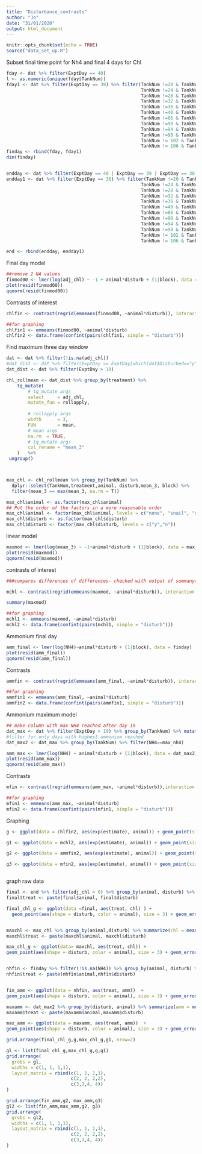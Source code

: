 ```yaml
---
title: "Disturbance_contrasts"
author: "Jo"
date: "31/01/2020"
output: html_document
---
```


```r
knitr::opts_chunk$set(echo = TRUE)
source("data_set_up.R")
```




Subset final time point for Nh4 and final 4 days for Chl
```r
fday <- dat %>% filter(ExptDay == 40)
l <- as.numeric(unique(fday$TankNum))
fday1 <- dat %>% filter(ExptDay == 39) %>% filter(TankNum !=20 & TankNum !=21 & TankNum !=22 & TankNum != 23 &
                                                  TankNum !=24 & TankNum !=25 & TankNum !=26 & TankNum != 27 & 
                                                  TankNum !=28 & TankNum !=29 & TankNum !=30 & TankNum != 31 & 
                                                  TankNum !=32 & TankNum !=33 & TankNum !=34 & TankNum != 35 & 
                                                  TankNum !=36 & TankNum !=37 & TankNum !=38 & TankNum != 39 & 
                                                  TankNum !=40 & TankNum !=83 & TankNum !=84 & TankNum != 85 & 
                                                  TankNum !=86 & TankNum !=87 & TankNum !=88 & TankNum != 89 & 
                                                  TankNum !=90 & TankNum !=91 & TankNum !=92 & TankNum != 93 &
                                                  TankNum !=94 & TankNum !=95 & TankNum !=96 & TankNum != 97 & 
                                                  TankNum !=98 & TankNum !=99 & TankNum !=100& TankNum != 101 & 
                                                  TankNum != 102 & TankNum != 103 & TankNum != 104 & TankNum != 105 & 
                                                  TankNum != 106 & TankNum != 107) 
finday <- rbind(fday, fday1)
dim(finday)


endday <- dat %>% filter(ExptDay == 40 | ExptDay == 39 | ExptDay == 38 | ExptDay == 37)
endday1 <- dat %>% filter(ExptDay == 36) %>% filter(TankNum !=20 & TankNum !=21 & TankNum !=22 & TankNum != 23 &
                                                  TankNum !=24 & TankNum !=25 & TankNum !=26 & TankNum != 27 & 
                                                  TankNum !=28 & TankNum !=29 & TankNum !=30 & TankNum != 31 & 
                                                  TankNum !=32 & TankNum !=33 & TankNum !=34 & TankNum != 35 & 
                                                  TankNum !=36 & TankNum !=37 & TankNum !=38 & TankNum != 39 & 
                                                  TankNum !=40 & TankNum !=83 & TankNum !=84 & TankNum != 85 & 
                                                  TankNum !=86 & TankNum !=87 & TankNum !=88 & TankNum != 89 & 
                                                  TankNum !=90 & TankNum !=91 & TankNum !=92 & TankNum != 93 &
                                                  TankNum !=94 & TankNum !=95 & TankNum !=96 & TankNum != 97 & 
                                                  TankNum !=98 & TankNum !=99 & TankNum !=100& TankNum != 101 & 
                                                  TankNum != 102 & TankNum != 103 & TankNum != 104 & TankNum != 105 & 
                                                  TankNum != 106 & TankNum != 107)

end <- rbind(endday, endday1)


```

Final day model
```r
##remove 2 NA values
finmod00 <- lmer(log(adj_chl) ~ -1 + animal*disturb + (1|block), data =  end[end$adj_chl > 0, ])
plot(resid(finmod00))
qqnorm(resid(finmod00))

```

Contrasts of interest
```r
chlfin <- contrast(regrid(emmeans(finmod00, ~animal*disturb)), interaction = c("pairwise"), by = NULL)

##for graphing
chlfin1 <- emmeans(finmod00, ~animal*disturb)
chlfin2 <- data.frame(confint(pairs(chlfin1, simple = "disturb")))

```

Find maximum three day window 
```r
dat <- dat %>% filter(!is.na(adj_chl))
#dat_dist <- dat %>% filter(ExptDay >= ExptDay[which(dat$Disturbed=="y")]) ## only days after disturbance, this doesn't work for non-disturbed treatments- obviously
dat_dist <- dat %>% filter(ExptDay > 19)

chl_rollmean <- dat_dist %>% group_by(treatment) %>%
    tq_mutate(
        # tq_mutate args
        select     = adj_chl,
        mutate_fun = rollapply, 
        
        # rollapply args
        width      = 3,
        FUN        = mean,
        # mean args
        na.rm  = TRUE,
        # tq_mutate args
        col_rename = "mean_3"
    )   %>%
 ungroup()



max_chl <- chl_rollmean %>% group_by(TankNum) %>% 
  dplyr::select(TankNum,treatment,animal, disturb,mean_3, block) %>%
  filter(mean_3 == max(mean_3, na.rm = T))

max_chl$animal <- as.factor(max_chl$animal)
## Put the order of the factors in a more reasonable order
max_chl$animal <- factor(max_chl$animal, levels = c("none", "snail", "daphnia", "both"))
max_chl$disturb <- as.factor(max_chl$disturb)
max_chl$disturb <- factor(max_chl$disturb, levels = c("y","n"))
``` 

linear model
```r
maxmod <- lmer(log(mean_3) ~ -1+animal*disturb + (1|block), data = max_chl)
plot(resid(maxmod))
qqnorm(resid(maxmod))
```

contrasts of interest
```r


###compares differences of differences- checked with output of summany(maxmod)- gets correct mean estimates

mchl <- contrast(regrid(emmeans(maxmod, ~animal*disturb)), interaction = c("pairwise"), by = NULL)

summary(maxmod)

##for graphing
mchl1 <- emmeans(maxmod, ~animal*disturb)
mchl2 <- data.frame(confint(pairs(mchl1, simple = "disturb")))


```


Ammonium final day
```r

amm_final <- lmer(log(NH4)~animal*disturb + (1|block), data = finday)
plot(resid(amm_final))
qqnorm(resid(amm_final))
```

Contrasts
```r
ammfin <- contrast(regrid(emmeans(amm_final, ~animal*disturb)), interaction = c("pairwise"), by = NULL)

##for graphing
ammfin1 <- emmeans(amm_final, ~animal*disturb)
ammfin2 <- data.frame(confint(pairs(ammfin1, simple = "disturb")))
```

Ammonium maximum model
```r
## make column with max NH4 reached after day 19
dat_max <- dat %>% filter(ExptDay > 19) %>% group_by(TankNum) %>% mutate(max_nh4= max(NH4,na.rm = T)) %>% ungroup()
#filter for only days with highest ammonium reached
dat_max2 <- dat_max %>% group_by(TankNum) %>% filter(NH4==max_nh4)

amm_max <- lmer(log(NH4) ~ animal*disturb + (1|block), data = dat_max2)
plot(resid(amm_max))
qqnorm(resid(amm_max))

```
Contrasts
```r
mfin <- contrast(regrid(emmeans(amm_max, ~animal*disturb)),interaction = c("pairwise"), by = NULL)

##for graphing
mfin1 <- emmeans(amm_max, ~animal*disturb)
mfin2 <- data.frame(confint(pairs(mfin1, simple = "disturb")))

```
Graphing
```r
g <- ggplot(data = chlfin2, aes(exp(estimate), animal)) + geom_point(size=3) + geom_errorbarh(aes(xmin=exp(lower.CL), xmax = exp(upper.CL)), height = 0.3) + ylab("Herbivore Treatment") + xlab(str_wrap("Proportional Change in Final Chlorophyll (ug/L)", width = 25 )) + theme(axis.line = element_line(colour = "black"), panel.border = element_blank()) + ggtitle("C.") 

g1 <- ggplot(data = mchl2, aes(exp(estimate), animal)) + geom_point(size=3) + geom_errorbarh(aes(xmin=exp(lower.CL), xmax = exp(upper.CL)), height = 0.3) + ylab("") + xlab(str_wrap("Proportional Change in Maximum Chlorophyll (ug/L)", width = 27)) + theme(axis.line = element_line(colour = "black"), panel.border = element_blank()) + ggtitle("D.") 

g2 <- ggplot(data = ammfin2, aes(exp(estimate), animal)) + geom_point(size=3) + geom_errorbarh(aes(xmin=exp(lower.CL), xmax = exp(upper.CL)), height = 0.3) + ylab("Herbivore Treatment") + xlab(str_wrap("Proportional Change in Final Ammonium (mg/L)",width = 25)) + theme(axis.line = element_line(colour = "black"), panel.border = element_blank()) + ggtitle("C.") 

g3 <- ggplot(data = mfin2, aes(exp(estimate), animal)) + geom_point(size=3) + geom_errorbarh(aes(xmin=exp(lower.CL), xmax = exp(upper.CL)), height = 0.3) + ylab(" ") + xlab(str_wrap("Proportional Change in Maximum Ammonium (mg/L)", width = 25)) + theme(axis.line = element_line(colour = "black"), panel.border = element_blank()) + ggtitle("D.") 



```

graph raw data
```r
final <- end %>% filter(adj_chl > 0) %>% group_by(animal, disturb) %>% summarize(chl = mean(adj_chl), upper = quantile(adj_chl, 0.975), lower = quantile(adj_chl, 0.025))
final$treat <- paste(final$animal, final$disturb)

final_chl_g <- ggplot(data =final, aes(treat, chl) ) +
  geom_point(aes(shape = disturb, color = animal), size = 3) + geom_errorbar(aes(ymin= lower, ymax = upper), width = 0.3) + xlab(" ") + ylab("Final Chlorophyll (ug/L)") + ggtitle("A.") + theme(legend.position = "none") + theme(axis.line = element_line(colour = "black"), panel.border = element_blank(), axis.text.x = element_blank()) + scale_color_manual(values = c("black","darkslategray",  "azure4","darkgray"))


maxchl <- max_chl %>% group_by(animal,disturb) %>% summarize(chl = mean(mean_3), upper = quantile(mean_3,0.975), lower = quantile(mean_3,0.025))
maxchl$treat <- paste(maxchl$animal, maxchl$disturb)

max_chl_g <- ggplot(data= maxchl, aes(treat, chl)) + 
geom_point(aes(shape = disturb, color = animal), size = 3) + geom_errorbar(aes(ymin= lower, ymax = upper), width = 0.3) + xlab(" ") + ylab("Maximum Chlorophyll (ug/L)") + ggtitle("B.") + theme(legend.position = "none") + theme(axis.line = element_line(colour = "black"), panel.border = element_blank()) + scale_color_manual(values = c("black","darkslategray",  "azure4","darkgray"))+ scale_x_discrete(labels = function(x) str_wrap(x, width = 5))


nhfin <- finday %>% filter(!is.na(NH4)) %>% group_by(animal, disturb) %>% summarize(amm = mean(NH4), upper = quantile(NH4,0.975), lower = quantile(NH4,0.025))
nhfin$treat <- paste(nhfin$animal,nhfin$disturb)


fin_amm <- ggplot(data = nhfin, aes(treat, amm))  + 
geom_point(aes(shape = disturb, color = animal), size = 3) + geom_errorbar(aes(ymin= lower, ymax = upper), width = 0.3) + xlab(" ") + ylab("Final Ammonium (mg/L)") + ggtitle("A.") + theme(legend.position = "none") + theme(axis.line = element_line(colour = "black"), panel.border = element_blank(), axis.text.x = element_blank()) +  scale_color_manual(values = c("black","darkslategray",  "azure4","darkgray")) 

maxamm <- dat_max2 %>% group_by(disturb, animal) %>% summarize(amm = mean(NH4), upper = quantile(NH4,0.975), lower = quantile(NH4,0.025))
maxamm$treat <- paste(maxamm$animal,maxamm$disturb)

max_amm <- ggplot(data = maxamm, aes(treat, amm))  + 
geom_point(aes(shape = disturb, color = animal), size = 3) + geom_errorbar(aes(ymin= lower, ymax = upper), width = 0.3) + xlab(" ") + ylab("Maximum Ammonium (mg/L)") + ggtitle("B.") + theme(legend.position = "none") + theme(axis.line = element_line(colour = "black"), panel.border = element_blank()) + scale_color_manual(values = c("black","darkslategray",  "azure4","darkgray")) + scale_x_discrete(labels = function(x) str_wrap(x, width = 5))

grid.arrange(final_chl_g,g,max_chl_g,g1, nrow=2)

gl <- list(final_chl_g,max_chl_g,g,g1)
grid.arrange(
  grobs = gl,
  widths = c(1, 1, 1,1),
  layout_matrix = rbind(c(1, 1, 1,1),
                        c(2, 2, 2,2),
                        c(3,3,4, 4))
)

grid.arrange(fin_amm,g2, max_amm,g3)
gl2 <- list(fin_amm,max_amm,g2, g3)
grid.arrange(
  grobs = gl2,
  widths = c(1, 1, 1,1),
  layout_matrix = rbind(c(1, 1, 1,1),
                        c(2, 2, 2,2),
                        c(3,3,4, 4))
)



```

